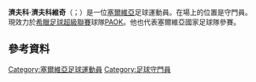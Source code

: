 {{blpunsourced|time=2015-06-01T15:01:41+00:00}}
{{expand|time=2015-06-01T15:01:41+00:00}}
{{Infobox football biography
| name           = Živko Živković
| image          = 
| image_size     = 200
| caption        =  Živko Živković playing for PAOK in 2020
| fullname       = Živko Živković
| birth_date     = {{Birth date and age|1989|04|14|df=y}}
| birth_place    = [[南斯拉夫|南斯拉夫]][[乌日策|乌日策]]
| height         = {{Height|m=1.94}}
| position       = 守門員
| currentclub    = [[PAOK足球俱乐部|PAOK]] 
| clubnumber     = 88
| youthyears1    = 
| youthclubs1    = [[斯洛博達足球俱樂部|施洛博達]]
| youthyears2    = 2005–2007
| youthclubs2    = [[游擊隊足球俱樂部|柏迪遜]]
| years1         = 2007–2016
| clubs1         = [[游擊隊足球俱樂部|柏迪遜]]
| caps1          = 36
| goals1         = 0
| years2         = 2007
| clubs2         = → Teleoptik (loan)
| caps2          = 4
| goals2         = 0
| years3         = 2008–2010
| clubs3         = → Metalac (loan)
| caps3          = 61
| goals3         = 0
| years4         = 2011–2012
| clubs4         = → Metalac (loan)
| caps4          = 13
| goals4         = 0
| years5         = 2012
| clubs5         = → Teleoptik (loan)
| caps5          = 10
| goals5         = 0
| years6         = 2016–2019
| clubs6         = [[克桑西竞技俱乐部|薩丁]]
| caps6          = 90
| goals6         = 0
| years7         = 2019–
| clubs7         = [[PAOK足球俱乐部|PAOK]]
| caps7          = 39
| goals7         = 0
| nationalyears1 = 2005
| nationalteam1  = 塞爾維亞和黑山U17
| nationalcaps1  = 1
| nationalgoals1 = 0
| nationalyears2 = 2007–2008
| nationalteam2  = 塞爾維亞U19
| nationalcaps2  = 7
| nationalgoals2 = 0
| nationalyears3 = 2009
| nationalteam3  = 塞爾維亞U20
| nationalcaps3  = 2
| nationalgoals3 = 0
| nationalyears4 = 2007–2010
| nationalteam4  = [[塞爾維亞21歲以下國家足球隊|塞爾維亞U21]]
| nationalcaps4  = 6
| nationalgoals4 = 0
| pcupdate       = 12 September 2021 (UTC)
| ntupdate       = 
}}

'''濟夫科·濟夫科維奇'''（{{lang-sr|Живко Живковић}}；{{bd|1989年|4月14日}}）是一位[[塞爾維亞|塞爾維亞]]足球運動員。在場上的位置是守門員。現效力於[[希臘足球超級聯賽|希臘足球超級聯賽]]球隊[[PAOK足球俱乐部|PAOK]]。他也代表塞爾維亞國家足球隊參賽。

==參考資料==
{{Reflist}}

{{DEFAULTSORT: Živković, Živko}}
[[Category:塞爾維亞足球運動員|Category:塞爾維亞足球運動員]]
[[Category:足球守門員|Category:足球守門員]]